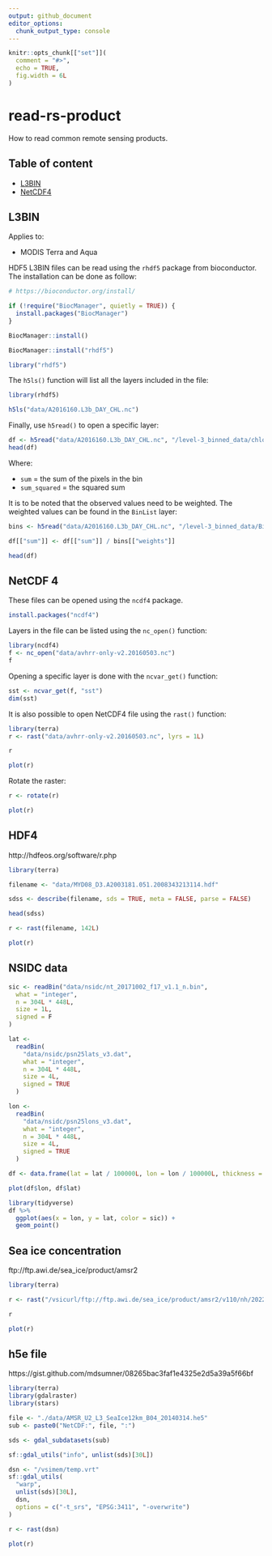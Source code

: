 ```yaml
---
output: github_document
editor_options:
  chunk_output_type: console
---
```


```r
knitr::opts_chunk[["set"]](
  comment = "#>",
  echo = TRUE,
  fig.width = 6L
)
```

# read-rs-product

How to read common remote sensing products.

## Table of content

- [L3BIN](#l3bin)
- [NetCDF4](#netcdf-4)

## L3BIN

Applies to:

- MODIS Terra and Aqua

HDF5 L3BIN files can be read using the `rhdf5` package from bioconductor. The installation can be done as follow:

```r
# https://bioconductor.org/install/

if (!require("BiocManager", quietly = TRUE)) {
  install.packages("BiocManager")
}

BiocManager::install()

BiocManager::install("rhdf5")

library("rhdf5")
```

The `h5ls()` function will list all the layers included in the file:

```r
library(rhdf5)

h5ls("data/A2016160.L3b_DAY_CHL.nc")
```

Finally, use `h5read()` to open a specific layer:

```r
df <- h5read("data/A2016160.L3b_DAY_CHL.nc", "/level-3_binned_data/chlor_a")
head(df)
```

Where:

- `sum` = the sum of the pixels in the bin
- `sum_squared` = the squared sum

It is to be noted that the observed values need to be weighted. The weighted values can be found in the `BinList` layer:

```r
bins <- h5read("data/A2016160.L3b_DAY_CHL.nc", "/level-3_binned_data/BinList")

df[["sum"]] <- df[["sum"]] / bins[["weights"]]

head(df)
```

## NetCDF 4

These files can be opened using the `ncdf4` package.

```r
install.packages("ncdf4")
```

Layers in the file can be listed using the `nc_open()` function:

```r
library(ncdf4)
f <- nc_open("data/avhrr-only-v2.20160503.nc")
f
```

Opening a specific layer is done with the `ncvar_get()` function:

```r
sst <- ncvar_get(f, "sst")
dim(sst)
```

It is also possible to open NetCDF4 file using the `rast()` function:

```r
library(terra)
r <- rast("data/avhrr-only-v2.20160503.nc", lyrs = 1L)

r

plot(r)
```

Rotate the raster:

```r
r <- rotate(r)

plot(r)
```

## HDF4

http://hdfeos.org/software/r.php

```r
library(terra)

filename <- "data/MYD08_D3.A2003181.051.2008343213114.hdf"

sdss <- describe(filename, sds = TRUE, meta = FALSE, parse = FALSE)

head(sdss)

r <- rast(filename, 142L)

plot(r)
```

## NSIDC data

```r
sic <- readBin("data/nsidc/nt_20171002_f17_v1.1_n.bin",
  what = "integer",
  n = 304L * 448L,
  size = 1L,
  signed = F
)

lat <-
  readBin(
    "data/nsidc/psn25lats_v3.dat",
    what = "integer",
    n = 304L * 448L,
    size = 4L,
    signed = TRUE
  )

lon <-
  readBin(
    "data/nsidc/psn25lons_v3.dat",
    what = "integer",
    n = 304L * 448L,
    size = 4L,
    signed = TRUE
  )

df <- data.frame(lat = lat / 100000L, lon = lon / 100000L, thickness = sic)

plot(df$lon, df$lat)
```

```r
library(tidyverse)
df %>%
  ggplot(aes(x = lon, y = lat, color = sic)) +
  geom_point()
```

## Sea ice concentration

ftp://ftp.awi.de/sea_ice/product/amsr2

```r
library(terra)

r <- rast("/vsicurl/ftp://ftp.awi.de/sea_ice/product/amsr2/v110/nh/2022/08/nh_SIC-LEADS_2022080400_080412.tiff")

r

plot(r)
```

## h5e file

https://gist.github.com/mdsumner/08265bac3faf1e4325e2d5a39a5f66bf

```r
library(terra)
library(gdalraster)
library(stars)

file <- "./data/AMSR_U2_L3_SeaIce12km_B04_20140314.he5"
sub <- paste0("NetCDF:", file, ":")

sds <- gdal_subdatasets(sub)

sf::gdal_utils("info", unlist(sds)[30L])

dsn <- "/vsimem/temp.vrt"
sf::gdal_utils(
  "warp",
  unlist(sds)[30L],
  dsn,
  options = c("-t_srs", "EPSG:3411", "-overwrite")
)

r <- rast(dsn)

plot(r)
```
